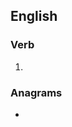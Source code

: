 ==English==

===Verb===
{{head|en|present participle}}

# {{present participle of|lube|lang=en|nocat=1}}

===Anagrams===
* {{l|en|bluing}}
